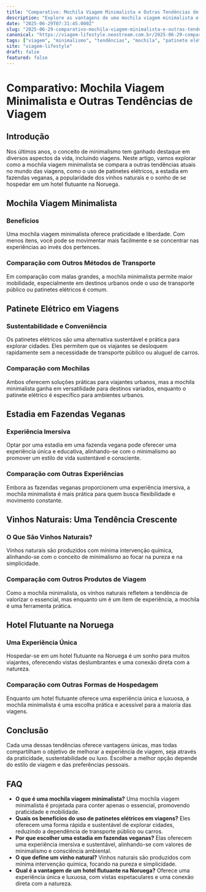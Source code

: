 ```yaml
---
title: "Comparativo: Mochila Viagem Minimalista e Outras Tendências de Viagem"
description: "Explore as vantagens de uma mochila viagem minimalista e descubra como ela se compara com outras tendências, como patinetes elétricos e vinhos naturais."
date: "2025-06-29T07:31:45.000Z"
slug: "2025-06-29-comparativo-mochila-viagem-minimalista-e-outras-tendencias-de-viagem"
canonical: "https://viagem-lifestyle.neostream.com.br/2025-06-29-comparativo-mochila-viagem-minimalista-e-outras-tendencias-de-viagem"
tags: ["viagem", "minimalismo", "tendências", "mochila", "patinete elétrico"]
site: "viagem-lifestyle"
draft: false
featured: false
---
```


# Comparativo: Mochila Viagem Minimalista e Outras Tendências de Viagem

## Introdução
Nos últimos anos, o conceito de minimalismo tem ganhado destaque em diversos aspectos da vida, incluindo viagens. Neste artigo, vamos explorar como a mochila viagem minimalista se compara a outras tendências atuais no mundo das viagens, como o uso de patinetes elétricos, a estadia em fazendas veganas, a popularidade dos vinhos naturais e o sonho de se hospedar em um hotel flutuante na Noruega.

## Mochila Viagem Minimalista
### Benefícios
Uma mochila viagem minimalista oferece praticidade e liberdade. Com menos itens, você pode se movimentar mais facilmente e se concentrar nas experiências ao invés dos pertences.

### Comparação com Outros Métodos de Transporte
Em comparação com malas grandes, a mochila minimalista permite maior mobilidade, especialmente em destinos urbanos onde o uso de transporte público ou patinetes elétricos é comum.

## Patinete Elétrico em Viagens
### Sustentabilidade e Conveniência
Os patinetes elétricos são uma alternativa sustentável e prática para explorar cidades. Eles permitem que os viajantes se desloquem rapidamente sem a necessidade de transporte público ou aluguel de carros.

### Comparação com Mochilas
Ambos oferecem soluções práticas para viajantes urbanos, mas a mochila minimalista ganha em versatilidade para destinos variados, enquanto o patinete elétrico é específico para ambientes urbanos.

## Estadia em Fazendas Veganas
### Experiência Imersiva
Optar por uma estadia em uma fazenda vegana pode oferecer uma experiência única e educativa, alinhando-se com o minimalismo ao promover um estilo de vida sustentável e consciente.

### Comparação com Outras Experiências
Embora as fazendas veganas proporcionem uma experiência imersiva, a mochila minimalista é mais prática para quem busca flexibilidade e movimento constante.

## Vinhos Naturais: Uma Tendência Crescente
### O Que São Vinhos Naturais?
Vinhos naturais são produzidos com mínima intervenção química, alinhando-se com o conceito de minimalismo ao focar na pureza e na simplicidade.

### Comparação com Outros Produtos de Viagem
Como a mochila minimalista, os vinhos naturais refletem a tendência de valorizar o essencial, mas enquanto um é um item de experiência, a mochila é uma ferramenta prática.

## Hotel Flutuante na Noruega
### Uma Experiência Única
Hospedar-se em um hotel flutuante na Noruega é um sonho para muitos viajantes, oferecendo vistas deslumbrantes e uma conexão direta com a natureza.

### Comparação com Outras Formas de Hospedagem
Enquanto um hotel flutuante oferece uma experiência única e luxuosa, a mochila minimalista é uma escolha prática e acessível para a maioria das viagens.

## Conclusão
Cada uma dessas tendências oferece vantagens únicas, mas todas compartilham o objetivo de melhorar a experiência de viagem, seja através da praticidade, sustentabilidade ou luxo. Escolher a melhor opção depende do estilo de viagem e das preferências pessoais.

## FAQ
- **O que é uma mochila viagem minimalista?**
  Uma mochila viagem minimalista é projetada para conter apenas o essencial, promovendo praticidade e mobilidade.
- **Quais os benefícios do uso de patinetes elétricos em viagens?**
  Eles oferecem uma forma rápida e sustentável de explorar cidades, reduzindo a dependência de transporte público ou carros.
- **Por que escolher uma estadia em fazendas veganas?**
  Elas oferecem uma experiência imersiva e sustentável, alinhando-se com valores de minimalismo e consciência ambiental.
- **O que define um vinho natural?**
  Vinhos naturais são produzidos com mínima intervenção química, focando na pureza e simplicidade.
- **Qual é a vantagem de um hotel flutuante na Noruega?**
  Oferece uma experiência única e luxuosa, com vistas espetaculares e uma conexão direta com a natureza.